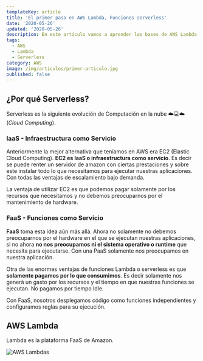 ```yaml
---
templateKey: article
title: 'El primer paso en AWS Lambda, Funciones serverless'
date: '2020-05-26'
updated: '2020-05-26'
description: En este artículo vamos a aprender las bases de AWS Lambda creando un hola mundo de una función serverless.
tags:
  - AWS
  - Lambda
  - Serverless
category: AWS
image: /img/articulos/primer-articulo.jpg
published: false
---
```



## ¿Por qué Serverless?

Serverless es la siguiente evolución de Computación en la nube ☁️💻☁️ (_Cloud Computing_).

### IaaS - Infraestructura como Servicio

Anteriormente la mejor alternativa que teníamos en AWS era EC2 (Elastic Cloud Computing). **EC2 es IaaS o infraestructura como servicio**. Es decir se puede renter un servidor de amazon con ciertas prestaciones y sobre este instalar todo lo que necesitamos para ejecutar nuestras aplicaciones. Con todas las ventajas de escalamiento bajo demanda.

La ventaja de utilizar EC2 es que podemos pagar solamente por los recursos que necesitamos y no debemos preocuparnos por el mantenimiento de hardware.

### FaaS - Funciones como Servicio

**FaaS** toma esta idea aún más allá. Ahora no solamente no debemos preocuparnos por el hardware en el que se ejecutan nuestras aplicaciones, si no ahora **no nos preocupamos ni el sistema operativo o runtime** que necesita para ejecutarse. Con una PaaS solamente nos preocupamos en nuestra aplicación.

Otra de las enormes ventajas de funciones Lambda o serverless es que **solamente pagamos por lo que consumimos**. Es decir solamente nos generá un gasto por los recursos y el tiempo en que nuestras funciones se ejecutan. No pagamos por tiempo Idle.

Con FaaS, nosotros desplegamos código como funciones independientes y configuramos reglas para su ejecución.

## AWS Lambda

Lambda es la plataforma FaaS de Amazon.

![AWS Lambdas](/img/articulos/aws-lambda-hola-mundo/faas.png)

